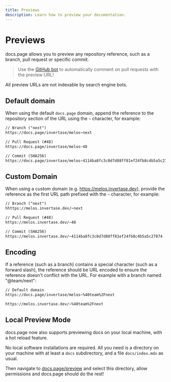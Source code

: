 ```yaml
---
title: Previews
description: Learn how to preview your documentation.
---
```


# Previews

docs.page allows you to preview any repository reference, such as a branch, pull request or specific commit.

> Use the [GitHub bot](/github-bot) to automatically comment on pull requests with the preview URL!

All preview URLs are not indexable by search engine bots.

## Default domain

When using the default `docs.page` domain, append the reference to the repository section of the URL using the `~` character,
for example:

```txt
// Branch ("next")
https://docs.page/invertase/melos~next

// Pull Request (#48)
https://docs.page/invertase/melos~48

// Commit (SHA256)
https://docs.page/invertase/melos~4114ba8fc3c0d7d88ff81ef24fb8c4b5a5c27874
```

## Custom Domain

When using a custom domain (e.g. https://melos.invertase.dev), provide the reference
as the first URL path prefixed with the `~` character, for example:

```txt
// Branch ("next")
hhttps://melos.invertase.dev/~next

// Pull Request (#48)
https://melos.invertase.dev/~48

// Commit (SHA256)
https://melos.invertase.dev/~4114ba8fc3c0d7d88ff81ef24fb8c4b5a5c27874
```

## Encoding

If a reference (such as a branch) contains a special character (such as a forward slash), the reference should be URL encoded
to ensure the reference doesn't conflict with the URL. For example with a branch named "@team/next":

```txt
// Default domain
https://docs.page/invertase/melos~%40team%2Fnext

https://melos.invertase.dev/~%40team%2Fnext
```

## Local Preview Mode

docs.page now also supports previewing docs on your local machine, with a hot reload feature.

No local software installations are required. All you need is a directory on your machine with at least a `docs` subdirectory, and a file `docs/index.mdx` as usual.

Then navigate to [docs.page/preview](docs.page/preview) and select this directory, allow permissions and docs.page should do the rest!
